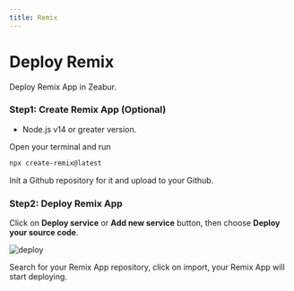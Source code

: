 ```yaml
---
title: Remix
---
```



<Head>
  <meta name="zeabur:image:title" content="Deploy Remix" />
  <meta name="zeabur:image:subtitle" content="Deploy Remix App in Zeabur" />
</Head>

# Deploy Remix

Deploy Remix App in Zeabur.

### Step1: Create Remix App (Optional)

- Node.js v14 or greater version.

Open your terminal and run 
```bash 
npx create-remix@latest
```

Init a Github repository for it and upload to your Github.

### Step2: Deploy Remix App

Click on **Deploy service** or **Add new service** button, then choose **Deploy your source code**.

![deploy](/framework/deploy.png)

Search for your Remix App repository, click on import, your Remix App will start deploying.

